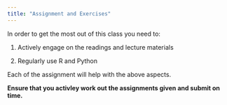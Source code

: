 ```yaml
---
title: "Assignment and Exercises"
---
```


In order to get the most out of this class you need to:

1. Actively engage on the readings and lecture materials

2. Regularly use R and Python

Each of the assignment will help with the above aspects.

**Ensure that you activley work out the assignments given and submit on time. **
